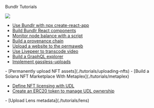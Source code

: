 
<div className="py-20">
<Heading level={1}  className="mb-4">Bundlr Tutorials</Heading>

</div>

<img
	src="https://bundlr.network/new/assets/home/data-donuts.webp"
	className="absolute mt-20 top-20 hidden xl:flex right-10 w-[300px]"
/>

<div className="-mt-10">
<SectionTitle title={"Basics"} />

-   [Use Bundlr with npx create-react-app](./tutorials/react)
-   [Build Bundlr React components](./tutorials/react-components)
-   [Monitor node balance with a script](./tutorials//monitor-node-balance)
-   [Build a provenance chain](./tutorials//monitor-node-balance)
-   [Upload a website to the permaweb](./tutorials//monitor-node-balance)
-   [Use Livepeer to transcode video](./tutorials/livepeer)
-   [Build a GraphQL explorer](./tutorials/graphql-explorer)
-   [Implement gassless-uploads](./tutorials/gassless-uploading)

</div>

<div className="mt-10">
<SectionTitle title={"NFTs"} />
- [Permanently upload NFT assets](./tutorials/uploading-nfts)
- [Build a Solana NFT Marketplace With Metaplex](./tutorials/metaplex)

</div>

<div className="mt-10">
<SectionTitle title={"UDL"} />

-   [Define NFT licensing with UDL](./tutorials/udl-nft)
-   [Create an ERC20 token to manage UDL ownership](./tutorials/udl-erc20)

</div>

<div className="mt-10">
<SectionTitle title={"Lens"} />
-   [Upload Lens metadata](./tutorials/lens)

</div>
